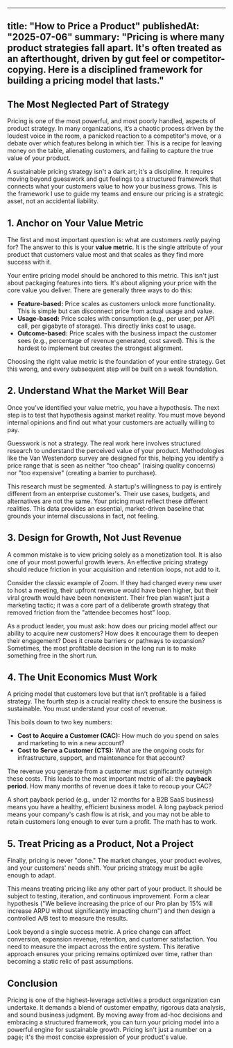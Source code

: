 

---
title: "How to Price a Product"
publishedAt: "2025-07-06"
summary: "Pricing is where many product strategies fall apart. It's often treated as an afterthought, driven by gut feel or competitor-copying. Here is a disciplined framework for building a pricing model that lasts."
---

## The Most Neglected Part of Strategy

Pricing is one of the most powerful, and most poorly handled, aspects of product strategy. In many organizations, it’s a chaotic process driven by the loudest voice in the room, a panicked reaction to a competitor's move, or a debate over which features belong in which tier. This is a recipe for leaving money on the table, alienating customers, and failing to capture the true value of your product.

A sustainable pricing strategy isn't a dark art; it's a discipline. It requires moving beyond guesswork and gut feelings to a structured framework that connects what your customers value to how your business grows. This is the framework I use to guide my teams and ensure our pricing is a strategic asset, not an accidental liability.

## 1. Anchor on Your Value Metric

The first and most important question is: what are customers *really* paying for? The answer to this is your **value metric**. It is the single attribute of your product that customers value most and that scales as they find more success with it.

Your entire pricing model should be anchored to this metric. This isn't just about packaging features into tiers. It's about aligning your price with the core value you deliver. There are generally three ways to do this:

- **Feature-based:** Price scales as customers unlock more functionality. This is simple but can disconnect price from actual usage and value.
- **Usage-based:** Price scales with consumption (e.g., per user, per API call, per gigabyte of storage). This directly links cost to usage.
- **Outcome-based:** Price scales with the business impact the customer sees (e.g., percentage of revenue generated, cost saved). This is the hardest to implement but creates the strongest alignment.

Choosing the right value metric is the foundation of your entire strategy. Get this wrong, and every subsequent step will be built on a weak foundation.

## 2. Understand What the Market Will Bear

Once you’ve identified your value metric, you have a hypothesis. The next step is to test that hypothesis against market reality. You must move beyond internal opinions and find out what your customers are actually willing to pay.

Guesswork is not a strategy. The real work here involves structured research to understand the perceived value of your product. Methodologies like the Van Westendorp survey are designed for this, helping you identify a price range that is seen as neither "too cheap" (raising quality concerns) nor "too expensive" (creating a barrier to purchase).

This research must be segmented. A startup's willingness to pay is entirely different from an enterprise customer's. Their use cases, budgets, and alternatives are not the same. Your pricing must reflect these different realities. This data provides an essential, market-driven baseline that grounds your internal discussions in fact, not feeling.

## 3. Design for Growth, Not Just Revenue

A common mistake is to view pricing solely as a monetization tool. It is also one of your most powerful growth levers. An effective pricing strategy should reduce friction in your acquisition and retention loops, not add to it.

Consider the classic example of Zoom. If they had charged every new user to host a meeting, their upfront revenue would have been higher, but their viral growth would have been nonexistent. Their free plan wasn't just a marketing tactic; it was a core part of a deliberate growth strategy that removed friction from the "attendee becomes host" loop.

As a product leader, you must ask: how does our pricing model affect our ability to acquire new customers? How does it encourage them to deepen their engagement? Does it create barriers or pathways to expansion? Sometimes, the most profitable decision in the long run is to make something free in the short run.

## 4. The Unit Economics Must Work

A pricing model that customers love but that isn't profitable is a failed strategy. The fourth step is a crucial reality check to ensure the business is sustainable. You must understand your cost of revenue.

This boils down to two key numbers:

- **Cost to Acquire a Customer (CAC):** How much do you spend on sales and marketing to win a new account?
- **Cost to Serve a Customer (CTS):** What are the ongoing costs for infrastructure, support, and maintenance for that account?

The revenue you generate from a customer must significantly outweigh these costs. This leads to the most important metric of all: the **payback period**. How many months of revenue does it take to recoup your CAC?

A short payback period (e.g., under 12 months for a B2B SaaS business) means you have a healthy, efficient business model. A long payback period means your company's cash flow is at risk, and you may not be able to retain customers long enough to ever turn a profit. The math has to work.

## 5. Treat Pricing as a Product, Not a Project

Finally, pricing is never "done." The market changes, your product evolves, and your customers' needs shift. Your pricing strategy must be agile enough to adapt.

This means treating pricing like any other part of your product. It should be subject to testing, iteration, and continuous improvement. Form a clear hypothesis ("We believe increasing the price of our Pro plan by 15% will increase ARPU without significantly impacting churn") and then design a controlled A/B test to measure the results.

Look beyond a single success metric. A price change can affect conversion, expansion revenue, retention, and customer satisfaction. You need to measure the impact across the entire system. This iterative approach ensures your pricing remains optimized over time, rather than becoming a static relic of past assumptions.

## Conclusion

Pricing is one of the highest-leverage activities a product organization can undertake. It demands a blend of customer empathy, rigorous data analysis, and sound business judgment. By moving away from ad-hoc decisions and embracing a structured framework, you can turn your pricing model into a powerful engine for sustainable growth. Pricing isn't just a number on a page; it's the most concise expression of your product's value.